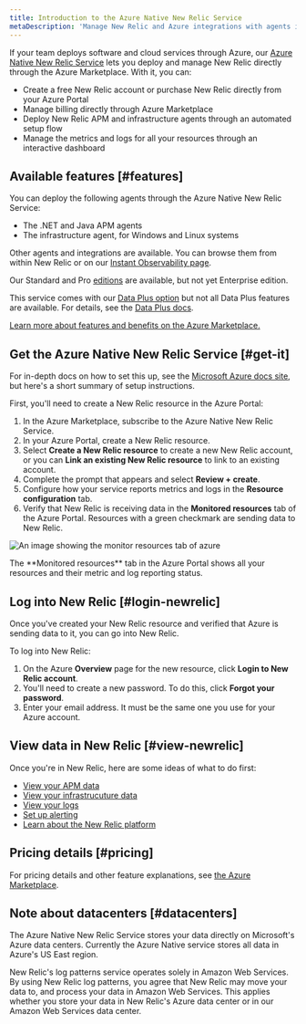 ```yaml
---
title: Introduction to the Azure Native New Relic Service
metaDescription: 'Manage New Relic and Azure integrations with agents installed directly through the Azure Portal' 
---
```



If your team deploys software and cloud services through Azure, our [Azure Native New Relic Service](https://azuremarketplace.microsoft.com/en-us/marketplace/apps/newrelicinc1635200720692.newrelic_liftr_payg) lets you deploy and manage New Relic directly through the Azure Marketplace. With it, you can: 

* Create a free New Relic account or purchase New Relic directly from your Azure Portal
* Manage billing directly through Azure Marketplace
* Deploy New Relic APM and infrastructure agents through an automated setup flow 
* Manage the metrics and logs for all your resources through an interactive dashboard

## Available features [#features]

You can deploy the following agents through the Azure Native New Relic Service:

* The .NET and Java APM agents
* The infrastructure agent, for Windows and Linux systems

Other agents and integrations are available. You can browse them from within New Relic or on our [Instant Observability page](https://newrelic.com/instant-observability).

Our Standard and Pro [editions](/docs/accounts/accounts-billing/new-relic-one-pricing-billing/new-relic-one-pricing-billing/#editions) are available, but not yet Enterprise edition. 

This service comes with our [Data Plus option](/docs/accounts/accounts-billing/new-relic-one-pricing-billing/data-ingest-billing/#data-plus) but not all Data Plus features are available. For details, see the [Data Plus docs](/docs/accounts/accounts-billing/new-relic-one-pricing-billing/data-ingest-billing/#data-plus).

[Learn more about features and benefits on the Azure Marketplace.](https://azuremarketplace.microsoft.com/en-us/marketplace/apps/newrelicinc1635200720692.newrelic_liftr_payg)

## Get the Azure Native New Relic Service [#get-it]

For in-depth docs on how to set this up, see the [Microsoft Azure docs site](https://learn.microsoft.com/en-us/azure/partner-solutions/new-relic/new-relic-create), but here's a short summary of setup instructions. 

First, you'll need to create a New Relic resource in the Azure Portal: 

1. In the Azure Marketplace, subscribe to the Azure Native New Relic Service.
2. In your Azure Portal, create a New Relic resource.
3. Select **Create a New Relic resource** to create a new New Relic account, or you can **Link an existing New Relic resource** to link to an existing account.
4. Complete the prompt that appears and select **Review + create**.
5. Configure how your service reports metrics and logs in the **Resource configuration** tab.
6. Verify that New Relic is receiving data in the **Monitored resources** tab of the Azure Portal. Resources with a green checkmark are sending data to New Relic.

<img
  title="monitor-resources"
  alt="An image showing the monitor resources tab of azure"
  src={infrastructureMonitorResources}
/>

<figcaption>
The **Monitored resources** tab in the Azure Portal shows all your resources and their metric and log reporting status. 
</figcaption>

## Log into New Relic [#login-newrelic]

Once you've created your New Relic resource and verified that Azure is sending data to it, you can go into New Relic. 

To log into New Relic: 

1. On the Azure **Overview** page for the new resource, click **Login to New Relic account**. 
2. You'll need to create a new password. To do this, click **Forgot your password**. 
3. Enter your email address. It must be the same one you use for your Azure account. 

## View data in New Relic [#view-newrelic]

Once you're in New Relic, here are some ideas of what to do first: 

* [View your APM data](/docs/apm/apm-ui-pages/monitoring/apm-summary-page-view-transaction-apdex-usage-data)
* [View your infrastrucuture data](/docs/infrastructure/infrastructure-ui-pages/infrastructure-ui-entities)
* [View your logs](/docs/logs/ui-data/use-logs-ui)
* [Set up alerting](/docs/alerts-applied-intelligence/new-relic-alerts/get-started/your-first-nrql-condition)
* [Learn about the New Relic platform](/docs/new-relic-solutions/new-relic-one/introduction-new-relic-one)

## Pricing details [#pricing]

For pricing details and other feature explanations, see [the Azure Marketplace](https://azuremarketplace.microsoft.com/en-us/marketplace/apps/newrelicinc1635200720692.newrelic_liftr_payg).

## Note about datacenters [#datacenters]

The Azure Native New Relic Service stores your data directly on Microsoft's Azure data centers. Currently the Azure Native service stores all data in Azure's US East region. 

New Relic's log patterns service operates solely in Amazon Web Services. By using New Relic log patterns, you agree that New Relic may move your data to, and process your data in Amazon Web Services. This applies whether you store your data in New Relic's Azure data center or in our Amazon Web Services data center.